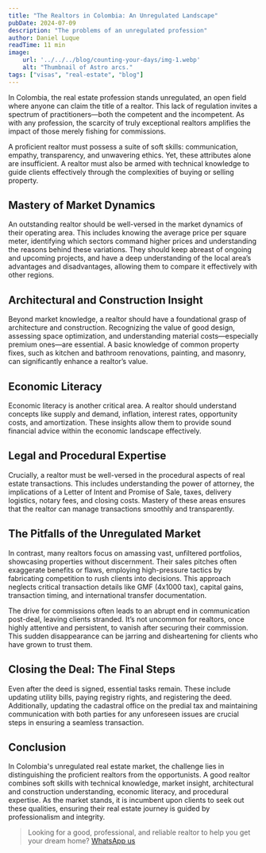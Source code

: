 ```yaml
---
title: "The Realtors in Colombia: An Unregulated Landscape"
pubDate: 2024-07-09
description: "The problems of an unregulated profession"
author: Daniel Luque
readTime: 11 min
image:
    url: '../../../blog/counting-your-days/img-1.webp'
    alt: "Thumbnail of Astro arcs."
tags: ["visas", "real-estate", "blog"]
---
```

In Colombia, the real estate profession stands unregulated, an open field where anyone can claim the title of a realtor. This lack of regulation invites a spectrum of practitioners—both the competent and the incompetent. As with any profession, the scarcity of truly exceptional realtors amplifies the impact of those merely fishing for commissions.

A proficient realtor must possess a suite of soft skills: communication, empathy, transparency, and unwavering ethics. Yet, these attributes alone are insufficient. A realtor must also be armed with technical knowledge to guide clients effectively through the complexities of buying or selling property.

## Mastery of Market Dynamics
An outstanding realtor should be well-versed in the market dynamics of their operating area. This includes knowing the average price per square meter, identifying which sectors command higher prices and understanding the reasons behind these variations. They should keep abreast of ongoing and upcoming projects, and have a deep understanding of the local area’s advantages and disadvantages, allowing them to compare it effectively with other regions.

## Architectural and Construction Insight
Beyond market knowledge, a realtor should have a foundational grasp of architecture and construction. Recognizing the value of good design, assessing space optimization, and understanding material costs—especially premium ones—are essential. A basic knowledge of common property fixes, such as kitchen and bathroom renovations, painting, and masonry, can significantly enhance a realtor’s value.

## Economic Literacy
Economic literacy is another critical area. A realtor should understand concepts like supply and demand, inflation, interest rates, opportunity costs, and amortization. These insights allow them to provide sound financial advice within the economic landscape effectively.

## Legal and Procedural Expertise
Crucially, a realtor must be well-versed in the procedural aspects of real estate transactions. This includes understanding the power of attorney, the implications of a Letter of Intent and Promise of Sale, taxes, delivery logistics, notary fees, and closing costs. Mastery of these areas ensures that the realtor can manage transactions smoothly and transparently.

## The Pitfalls of the Unregulated Market
In contrast, many realtors focus on amassing vast, unfiltered portfolios, showcasing properties without discernment. Their sales pitches often exaggerate benefits or flaws, employing high-pressure tactics by fabricating competition to rush clients into decisions. This approach neglects critical transaction details like GMF (4x1000 tax), capital gains, transaction timing, and international transfer documentation.

The drive for commissions often leads to an abrupt end in communication post-deal, leaving clients stranded. It’s not uncommon for realtors, once highly attentive and persistent, to vanish after securing their commission. This sudden disappearance can be jarring and disheartening for clients who have grown to trust them.

## Closing the Deal: The Final Steps
Even after the deed is signed, essential tasks remain. These include updating utility bills, paying registry rights, and registering the deed. Additionally, updating the cadastral office on the predial tax and maintaining communication with both parties for any unforeseen issues are crucial steps in ensuring a seamless transaction.

## Conclusion
In Colombia's unregulated real estate market, the challenge lies in distinguishing the proficient realtors from the opportunists. A good realtor combines soft skills with technical knowledge, market insight, architectural and construction understanding, economic literacy, and procedural expertise. As the market stands, it is incumbent upon clients to seek out these qualities, ensuring their real estate journey is guided by professionalism and integrity.

> Looking for a good, professional, and reliable realtor to help you get your dream home? <a href="https://wa.me/573146022411" target="_blank">WhatsApp us</a>